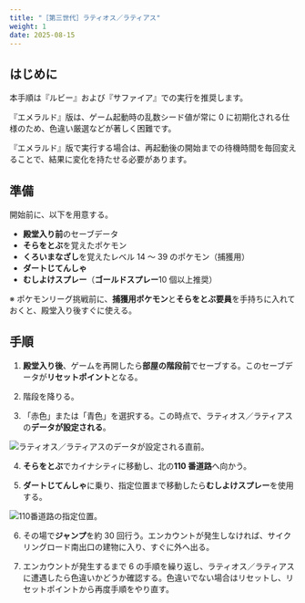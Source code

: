```yaml
---
title: "［第三世代］ラティオス／ラティアス"
weight: 1
date: 2025-08-15
---
```


## はじめに

本手順は『ルビー』および『サファイア』での実行を推奨します。

『エメラルド』版は、ゲーム起動時の乱数シード値が常に 0 に初期化される仕様のため、色違い厳選などが著しく困難です。

『エメラルド』版で実行する場合は、再起動後の開始までの待機時間を毎回変えることで、結果に変化を持たせる必要があります。

## 準備

開始前に、以下を用意する。

- **殿堂入り前**のセーブデータ
- **そらをとぶ**を覚えたポケモン
- **くろいまなざし**を覚えたレベル 14 ～ 39 のポケモン（捕獲用）
- **ダートじてんしゃ**
- **むしよけスプレー**（**ゴールドスプレー**10 個以上推奨）

※ ポケモンリーグ挑戦前に、**捕獲用ポケモン**と**そらをとぶ要員**を手持ちに入れておくと、殿堂入り後すぐに使える。

## 手順

1. **殿堂入り後**、ゲームを再開したら**部屋の階段前**でセーブする。このセーブデータが**リセットポイント**となる。

2. 階段を降りる。

3. 「赤色」または「青色」を選択する。この時点で、ラティオス／ラティアスの**データが設定される**。

![ラティオス／ラティアスのデータが設定される直前。](/e-lati-stats-generation.webp "ラティオス／ラティアスのデータが設定される直前。")

4. **そらをとぶ**でカイナシティに移動し、北の**110 番道路**へ向かう。

5. **ダートじてんしゃ**に乗り、指定位置まで移動したら**むしよけスプレー**を使用する。

![110番道路の指定位置。](/e-lati-hop-spot.webp "110番道路の指定位置。")

6. その場で**ジャンプ**を約 30 回行う。エンカウントが発生しなければ、サイクリングロード南出口の建物に入り、すぐに外へ出る。

7. エンカウントが発生するまで 6 の手順を繰り返し、ラティオス／ラティアスに遭遇したら色違いかどうか確認する。色違いでない場合はリセットし、リセットポイントから再度手順をやり直す。
